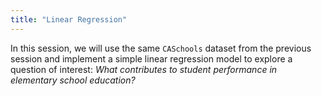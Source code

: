 ```yaml
---
title: "Linear Regression"
---
```



In this session, we will use the same `CASchools` dataset from the previous session and implement a simple linear regression model to explore a question of interest: *What contributes to student performance in elementary school education?*


